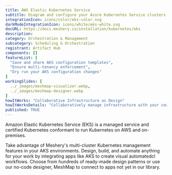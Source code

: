 ```yaml
---
title: AWS Elastic Kubernetes Service
subtitle: Diagram and configure your Azure Kubernetes Service clusters
integrationIcon: icons/color/eks-color.svg
darkModeIntegrationIcon: icons/white/eks-white.svg
docURL: https://docs.meshery.io/installation/kubernetes/eks
description: 
category: Orchestration & Management
subcategory: Scheduling & Orchestration
registrant: Artifact Hub
components: []
featureList: [
  "Save and share AKS configuration templates",
  "Ensure multi-tenancy enforcement",
  "Dry run your AKS configuration changes"
]
workingSlides: [
  ../_images/meshmap-visualizer.webp,
  ../_images/meshmap-designer.webp
]
howItWorks: "Collaborative Infrastructure as Design"
howItWorksDetails: "Collaboratively manage infrastructure with your coworkers synchronously sharing the same designs."
published: TRUE
---
```

<p>
Amazon Elastic Kubernetes Service (EKS) is a managed service and certified Kubernetes conformant to run Kubernetes on AWS and on-premises.
</p>
<p>
    Take advantage of Meshery's multi-cluster Kubernetes management features in your AKS environments. Design, build, and automate anything for your work by
    integrating apps like AKS to create visual automatedcl
    workflows. Choose from hundreds of ready-made design patterns or use
    our no-code designer, MeshMap to connect to apps not yet in our
    library.
</p>
